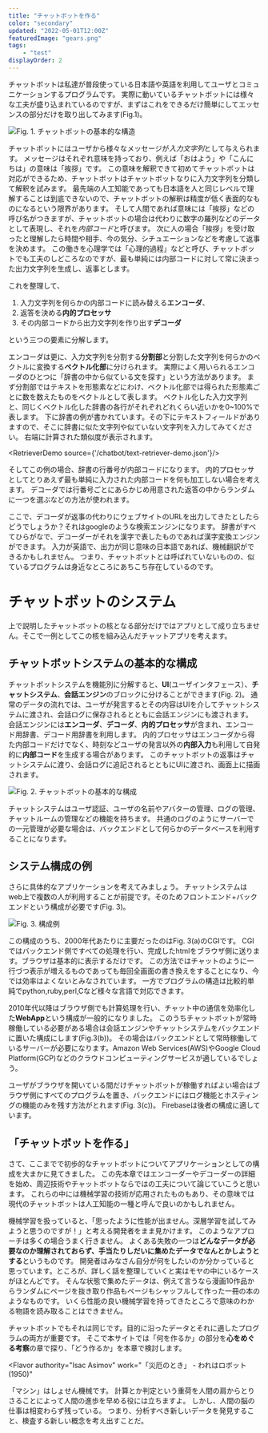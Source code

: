 ```yaml
---
title: "チャットボットを作る"
color: "secondary"
updated: "2022-05-01T12:00Z"
featuredImage: "gears.png"
tags: 
    - "test"
displayOrder: 2
---
```


チャットボットは私達が普段使っている日本語や英語を利用してユーザとコミュニケーションするプログラムです。
実際に動いているチャットボットには様々な工夫が盛り込まれているのですが、まずはこれをできるだけ簡単にしてエッセンスの部分だけを取り出してみます(Fig.1)。

![Fig. 1. チャットボットの基本的な構造](./codec.png)

チャットボットにはユーザから様々なメッセージが*入力文字列*として与えられます。
メッセージはそれぞれ意味を持っており、例えば「おはよう」や「こんにちは」の意味は「挨拶」です。
この意味を解釈できて初めてチャットボットは対応ができるため、チャットボットはチャットボットなりに入力文字列を分類して解釈を試みます。
最先端の人工知能であっても日本語を人と同じレベルで理解することは到底できないので、チャットボットの解釈は精度が低く表面的なものになるという限界があります。
そして人間であれば意味には「挨拶」などの呼び名がつきますが、チャットボットの場合は代わりに数字の羅列などのデータとして表現し、それを*内部コード*と呼びます。
次に人の場合「挨拶」を受け取ったと理解したら時間や相手、今の気分、シチュエーションなどを考慮して返事を決めます。
この働きを心理学では「心理的過程」などと呼び、チャットボットでも工夫のしどころなのですが、最も単純には内部コードに対して常に決まった出力文字列を生成し、返事とします。

これを整理して、

1. 入力文字列を何らかの内部コードに読み替える**エンコーダ**、
1. 返答を決める**内的プロセッサ**
1. その内部コードから出力文字列を作り出す**デコーダ**

という三つの要素に分解します。

エンコーダは更に、入力文字列を分割する**分割部**と分割した文字列を何らかのベクトルに変換する**ベクトル化部**に分けられます。
実際によく用いられるエンコーダのひとつに「辞書の中から似ている文を探す」という方法があります。
まず分割部ではテキストを形態素などにわけ、ベクトル化部では得られた形態素ごとに数を数えたものをベクトルとして表します。
ベクトル化した入力文字列と、同じくベクトル化した辞書の各行がそれぞれどれくらい近いかを0~100%で表します。
下に辞書の例が書かれています。その下にテキストフィールドがありますので、そこに辞書に似た文字列や似ていない文字列を入力してみてください。
右端に計算された類似度が表示されます。

<RetrieverDemo source={'/chatbot/text-retriever-demo.json'}/>

そしてこの例の場合、辞書の行番号が内部コードになります。
内的プロセッサとしてとりあえず最も単純に入力された内部コードを何も加工しない場合を考えます。
デコーダでは行番号ごとにあらかじめ用意された返答の中からランダムに一つを選ぶなどの方法が使われます。

ここで、デコーダが返事の代わりにウェブサイトのURLを出力してきたとしたらどうでしょうか？それはgoogleのような検索エンジンになります。
辞書がすべてひらがなで、デコーダーがそれを漢字で表したものであれば漢字変換エンジンができます。
入力が英語で、出力が同じ意味の日本語であれば、機械翻訳ができるかもしれません。
つまり、チャットボットとは呼ばれていないものの、似ているプログラムは身近なところにあちこち存在しているのです。

# チャットボットのシステム

上で説明したチャットボットの核となる部分だけではアプリとして成り立ちません。そこで一例としてこの核を組み込んだチャットアプリを考えます。


## チャットボットシステムの基本的な構成

チャットボットシステムを機能別に分解すると、**UI**(ユーザインタフェース）、**チャットシステム**、**会話エンジン**のブロックに分けることができます(Fig. 2)。
通常のデータの流れでは、ユーザが発言するとその内容はUIを介してチャットシステムに渡され、会話ログに保存されるとともに会話エンジンにも渡されます。
会話エンジンには**エンコーダ**、**デコーダ**、**内的プロセッサ**が含まれ、エンコード用辞書、デコード用辞書を利用します。
内的プロセッサはエンコーダから得た内部コードだけでなく、時刻などユーザの発言以外の**内部入力**も利用して自発的に**内部コード**を生成する場合があります。
このチャットボットの返事はチャットシステムに渡り、会話ログに追記されるとともにUIに渡され、画面上に描画されます。

![Fig. 2. チャットボットの基本的な構成](./basic-structure.png)

チャットシステムはユーザ認証、ユーザの名前やアバターの管理、ログの管理、チャットルームの管理などの機能を持ちます。
共通のログのようにサーバーでの一元管理が必要な場合は、バックエンドとして何らかのデータベースを利用することになります。

## システム構成の例

さらに具体的なアプリケーションを考えてみましょう。
チャットシステムはweb上で複数の人が利用することが前提です。そのためフロントエンド+バックエンドという構成が必要です(Fig. 3)。

![Fig. 3. 構成例](./config.png)

この構成のうち、2000年代あたりに主要だったのはFig. 3(a)のCGIです。
CGIではバックエンド側ですべての処理を行い、完成したhtmlをブラウザ側に送ります。ブラウザは基本的に表示するだけです。
この方法ではチャットのように一行づつ表示が増えるものであっても毎回全画面の書き換えをすることになり、今では効率はよくないとみなされています。
一方でプログラムの構造は比較的単純でpython,ruby,perl,Cなど様々な言語で対応できます。

2010年代以降はブラウザ側でも計算処理を行い、チャット中の通信を効率化した**WebApp**という構成が一般的になりました。
このうちチャットボットが常時稼働している必要がある場合は会話エンジンやチャットシステムをバックエンドに置いた構成にします(Fig.3(b))。
その場合はバックエンドとして常時稼働しているサーバーが必要になります。Amazon Web Services(AWS)やGoogle Cloud Platform(GCP)などのクラウドコンピューティングサービスが適しているでしょう。

ユーザがブラウザを開いている間だけチャットボットが稼働すればよい場合はブラウザ側にすべてのプログラムを置き、バックエンドにはログ機能とホスティングの機能のみを残す方法がとれます(Fig. 3(c))。
Firebaseは後者の構成に適しています。

## 「チャットボットを作る」

さて、ここまでで初歩的なチャットボットについてアプリケーションとしての構成を大まかに見てきました。
この先本章ではエンコーダーやデコーダーの詳細を始め、周辺技術やチャットボットならではの工夫について論じていこうと思います。
これらの中には機械学習の技術が応用されたものもあり、その意味では現代のチャットボットは人工知能の一種と呼んで良いのかもしれません。 

機械学習を扱っていると、「思ったように性能が出ません。深層学習を試してみようと思うのですが！」と考える開発者をまま見かけます。
このようなアプローチは多くの場合うまく行きません。
よくある失敗の一つは**どんなデータが必要なのか理解されておらず、手当たりしだいに集めたデータでなんとかしようとする**というものです。
開発者はみなさん自分が何をしたいのか分かっていると思っています。ところが、詳しく話を整理していくと実はモヤの中にいるケースがほとんどです。
そんな状態で集めたデータは、例えて言うなら漫画10作品からランダムにページを抜き取り作品もページもシャッフルして作った一冊の本のようなものです。
いくら性能の良い機械学習を持ってきたところで意味のわかる物語を読み取ることはできません。

チャットボットでもそれは同じです。目的に沿ったデータとそれに適したプログラムの両方が重要です。
そこで本サイトでは「何を作るか」の部分を**心をめぐる考察**の章で探り、「どう作るか」を本章で検討します。

 
  

 <Flavor 
 authority="Isac Asimov"
  work="「災厄のとき」 - われはロボット(1950)"
>
  「マシン」はしょせん機械です。
計算とか判定という重荷を人間の肩からとりさることによって人間の進歩を早める役には立ちますよ。
しかし、人間の脳の仕事は相変わらず残っている。
つまり、分析すべき新しいデータを発見すること、検査する新しい概念を考え出すことだ。
</Flavor>